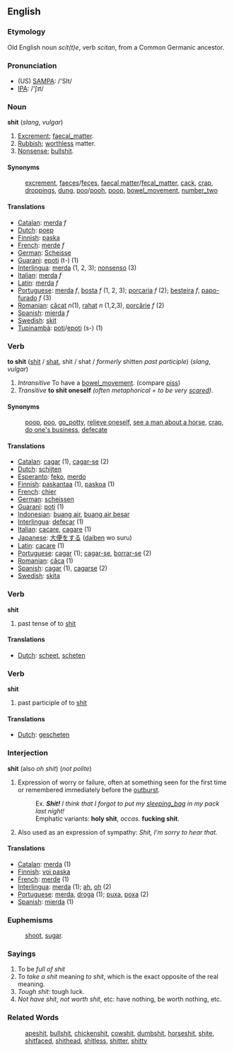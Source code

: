 ==English==
=== Etymology ===
Old English noun ''scit(t)e'', verb ''scitan'', from a Common Germanic ancestor.

=== Pronunciation ===
*(US) [[w:SAMPA|SAMPA]]: /'SIt/
*[[w:IPA|IPA]]: /'ʃɪt/

=== Noun ===

'''shit''' (''slang'', ''vulgar'') 

# [[Excrement]]; [[faecal_matter]].
# [[Rubbish]]; [[worthless]] matter.
# [[Nonsense]]; [[bullshit]].

==== Synonyms ====

:[[excrement]], [[faeces]]/[[feces]], [[faecal matter]]/[[fecal_matter]], [[cack]], [[crap]], [[droppings]], [[dung]], [[poo]]/[[pooh]], [[poop]], [[bowel_movement]], [[number_two]]

==== Translations ====
*[[Catalan]]: [[merda]] ''f''
*[[Dutch]]: [[poep]]
*[[Finnish]]: [[paska]]
*[[French]]: [[merde]] ''f''
*[[German]]: [[Scheisse]]
*[[Guarani]]: [[epoti]] (t-) (1)
*[[Interlingua]]: [[merda]] (1, 2, 3); [[nonsenso]] (3)
*[[Italian]]: [[merda]]  ''f''
*[[Latin]]: [[merda]] ''f''
*[[Portuguese]]: [[merda]] ''f'', [[bosta]] ''f'' (1, 2, 3); [[porcaria]] ''f'' (2); [[besteira]] ''f'', [[papo-furado]] ''f'' (3)
*[[Romanian]]: [[căcat]] ''n''(1), [[rahat]] ''n'' (1,2,3), [[porcărie]] ''f'' (2)
*[[Spanish]]: [[mierda]] ''f''
*[[Swedish]]: [[skit]]
*[[Tupinambá]]: [[poti]]/[[epoti]] (s-) (1)

=== Verb ===

'''to shit''' ([[shit]] / [[shat]], shit / shat / ''formerly'' shitten ''past participle'') (''slang'', ''vulgar'') 

# ''Intransitive'' To have a [[bowel_movement]]. (compare [[piss]])
# ''Transitive'' '''to shit oneself''' ''(often metaphorical = to be very [[scared]])''.

==== Synonyms ====
:[[poop]], [[poo]], [[go_potty]], [[relieve oneself]], [[see a man about a horse]], [[crap]], [[do one's business]], [[defecate]]

==== Translations ====
*[[Catalan]]: [[cagar]] (1), [[cagar-se]] (2)
*[[Dutch]]: [[schijten]]
*[[Esperanto]]: [[feko]], [[merdo]]
*[[Finnish]]: [[paskantaa]] (1), [[paskoa]] (1)
*[[French]]: [[chier]]
*[[German]]: [[scheissen]]
*[[Guarani]]: [[poti]] (1)
*[[Indonesian]]: [[buang air]], [[buang air besar]]
*[[Interlingua]]: [[defecar]] (1)
*[[Italian]]: [[cacare]], [[cagare]] (1)
*[[Japanese]]: [[大便]]をする ([[daiben]] wo suru)
*[[Latin]]: [[cacare]] (1)
*[[Portuguese]]: [[cagar]] (1); [[cagar-se]], [[borrar-se]] (2)
*[[Romanian]]: [[căca]] (1)
*[[Spanish]]: [[cagar]] (1), [[cagarse]] (2)
*[[Swedish]]: [[skita]]

=== Verb ===

'''shit'''

# past tense of to [[shit]]

==== Translations ====
*[[Dutch]]: [[scheet]], [[scheten]]

=== Verb ===

'''shit'''

# past participle of to [[shit]]

==== Translations ====
*[[Dutch]]: [[gescheten]]

=== Interjection ===

'''shit''' (also ''oh shit'') (''not polite'') 

# Expression of worry or failure, often at something seen for the first time or remembered immediately before the [[outburst]].
#:Ex. '' '''Shit!''' I think that I forgot to put my [[sleeping_bag]] in my pack last night!''
#:Emphatic variants: '''holy shit''', ''occas.'' '''fucking shit'''.
#Also used as an expression of sympathy: ''Shit, I'm sorry to hear that.''

==== Translations ====
*[[Catalan]]: [[merda]] (1)
*[[Finnish]]: [[voi paska]]
*[[French]]: [[merde]] (1)
*[[Interlingua]]: [[merda]] (1); [[ah]], [[oh]] (2)
*[[Portuguese]]: [[merda]], [[droga]] (1); [[puxa]], [[poxa]] (2)
*[[Spanish]]: [[mierda]] (1)

=== Euphemisms ===
:[[shoot]], [[sugar]].

=== Sayings ===

# To be ''full of shit''
# To ''take a shit'' meaning ''to shit'', which is the exact opposite of the real meaning.
# ''Tough shit'': tough luck.
# ''Not have shit'', ''not worth shit'', etc: have nothing, be worth nothing, etc.

===Related Words===
:[[apeshit]], [[bullshit]], [[chickenshit]], [[cowshit]], [[dumbshit]], [[horseshit]], [[shite]], [[shitfaced]], [[shithead]], [[shitless]], [[shitter]], [[shitty]]